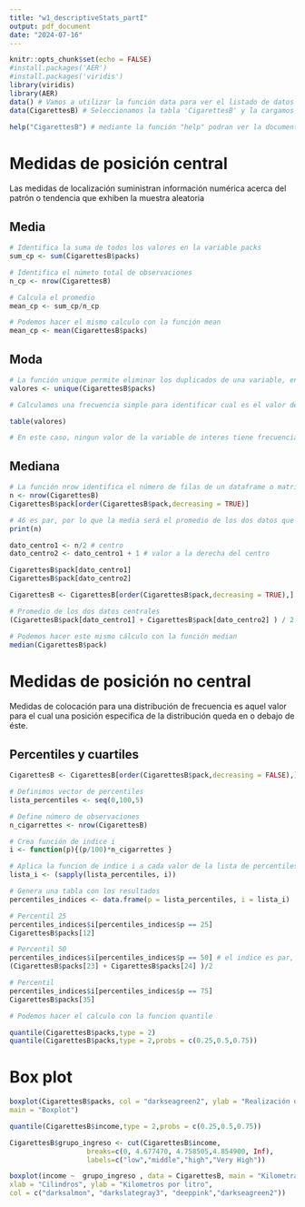 ---
title: "w1_descriptiveStats_partI"
output: pdf_document
date: "2024-07-16"
---

```{r setup, include=FALSE}
knitr::opts_chunk$set(echo = FALSE)
#install.packages('AER')
#install.packages('viridis')
library(viridis)
library(AER)
data() # Vamos a utilizar la función data para ver el listado de datos pre cargados en R
data(CigarettesB) # Seleccionamos la tabla 'CigarettesB' y la cargamos en el ambiente

help("CigarettesB") # mediante la función "help" podran ver la documentación de la tabla de datos. Help tambien puede aplicarse a otros elementos en R, desde paquetes, hasta funciones.

```
# Medidas de posición central
Las medidas de  localización suministran información numérica acerca del patrón o tendencia que exhiben la muestra aleatoria

## Media
```{r , echo=TRUE}
# Identifica la suma de todos los valores en la variable packs
sum_cp <- sum(CigarettesB$packs)

# Identifica el númeto total de observaciones
n_cp <- nrow(CigarettesB) 

# Calcula el promedio
mean_cp <- sum_cp/n_cp 

# Podemos hacer el mismo calculo con la función mean
mean_cp <- mean(CigarettesB$packs)
```

## Moda
```{r , echo=TRUE}
# La función unique permite eliminar los duplicados de una variable, en este caso esto nos permite identificar los valores que se repiten (y no).
valores <- unique(CigarettesB$packs) 

# Calculamos una frecuencia simple para identificar cual es el valor de packs que se repite mas o, en otras palabras, que tiene mayor frecuencia.

table(valores)

# En este caso, ningun valor de la variable de interes tiene frecuencia mayor a 1. En este caso la variable no tiene moda.
```
## Mediana

```{r , echo=TRUE}
# La función nrow identifica el número de filas de un dataframe o matriz. En este caso el número de filas corresponde al número de observacines.
n <- nrow(CigarettesB) 
CigarettesB$pack[order(CigarettesB$pack,decreasing = TRUE)]

# 46 es par, por lo que la media será el promedio de los dos datos que ocupan la posición central
print(n) 

dato_centro1 <- n/2 # centro
dato_centro2 <- dato_centro1 + 1 # valor a la derecha del centro

CigarettesB$pack[dato_centro1]
CigarettesB$pack[dato_centro2]

CigarettesB <- CigarettesB[order(CigarettesB$pack,decreasing = TRUE),]

# Promedio de los dos datos centrales
(CigarettesB$pack[dato_centro1] + CigarettesB$pack[dato_centro2] ) / 2

# Podemos hacer este mismo cálculo con la función median
median(CigarettesB$pack) 
```

# Medidas de posición no central
Medidas de colocación para una distribución de frecuencia es aquel valor para el cual una posición especifica de la distribución queda en o debajo de éste.

## Percentiles y cuartiles
```{r , echo=TRUE}

CigarettesB <- CigarettesB[order(CigarettesB$pack,decreasing = FALSE),]

# Definimos vector de percentiles
lista_percentiles <- seq(0,100,5)

# Define número de observaciones
n_cigarrettes <- nrow(CigarettesB)

# Crea función de indice i
i <- function(p){(p/100)*n_cigarrettes }

# Aplica la funcion de indice i a cada valor de la lista de percentiles
lista_i <- (sapply(lista_percentiles, i))

# Genera una tabla con los resultados
percentiles_indices <- data.frame(p = lista_percentiles, i = lista_i)

# Percentil 25
percentiles_indices$i[percentiles_indices$p == 25]
CigarettesB$packs[12]

# Percentil 50
percentiles_indices$i[percentiles_indices$p == 50] # el indice es par, debemos promediar
(CigarettesB$packs[23] + CigarettesB$packs[24] )/2

# Percentil 
percentiles_indices$i[percentiles_indices$p == 75]
CigarettesB$packs[35] 

# Podemos hacer el calculo con la funcion quantile

quantile(CigarettesB$packs,type = 2)
quantile(CigarettesB$packs,type = 2,probs = c(0.25,0.5,0.75))

```

# Box plot
```{r , echo=TRUE}

boxplot(CigarettesB$packs, col = "darkseagreen2", ylab = "Realización de la variable",
main = "Boxplot")

quantile(CigarettesB$income,type = 2,probs = c(0.25,0.5,0.75))

CigarettesB$grupo_ingreso <- cut(CigarettesB$income, 
                   breaks=c(0, 4.677470, 4.758505,4.854900, Inf), 
                   labels=c("low","middle","high","Very High"))

boxplot(income ~  grupo_ingreso , data = CigarettesB, main = "Kilometraje",
xlab = "Cilindros", ylab = "Kilometros por litro",
col = c("darksalmon", "darkslategray3", "deeppink","darkseagreen2"))

```

